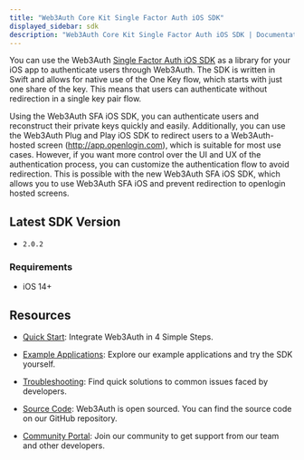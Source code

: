 ```yaml
---
title: "Web3Auth Core Kit Single Factor Auth iOS SDK"
displayed_sidebar: sdk
description: "Web3Auth Core Kit Single Factor Auth iOS SDK | Documentation - Web3Auth"
---
```


You can use the Web3Auth [Single Factor Auth iOS SDK](https://github.com/Web3Auth/single-factor-auth-swift) as a library for your iOS app to
authenticate users through Web3Auth. The SDK is written in Swift and allows for native use of the One Key flow, which starts with just one share of
the key. This means that users can authenticate without redirection in a single key pair flow.

Using the Web3Auth SFA iOS SDK, you can authenticate users and reconstruct their private keys quickly and easily. Additionally, you can use the
Web3Auth Plug and Play iOS SDK to redirect users to a Web3Auth-hosted screen (http://app.openlogin.com), which is suitable for most use cases.
However, if you want more control over the UI and UX of the authentication process, you can customize the authentication flow to avoid redirection.
This is possible with the new Web3Auth SFA iOS SDK, which allows you to use Web3Auth SFA iOS and prevent redirection to openlogin hosted screens.

## Latest SDK Version

- `2.0.2`

### Requirements

- iOS 14+

## Resources

- [Quick Start](/examples?product=Core+Kit&sdk=Single+Factor+Auth+iOS+SDK): Integrate Web3Auth in 4 Simple Steps.

- [Example Applications](/examples?product=Core+Kit&sdk=Single+Factor+Auth+iOS+SDK): Explore our example applications and try the SDK yourself.

- [Troubleshooting](/troubleshooting): Find quick solutions to common issues faced by developers.

- [Source Code](https://github.com/Web3Auth/single-factor-auth-swift): Web3Auth is open sourced. You can find the source code on our GitHub
  repository.

- [Community Portal](https://web3auth.io/community): Join our community to get support from our team and other developers.
